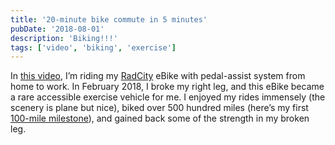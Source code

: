 ```yaml
---
title: '20-minute bike commute in 5 minutes'
pubDate: '2018-08-01'
description: 'Biking!!!'
tags: ['video', 'biking', 'exercise']
---
```



In [this video](https://www.youtube.com/watch?v=K9tx6BbOFEc), I’m riding my [RadCity](https://www.radpowerbikes.com/products/radcity-electric-commuter-bike) eBike with pedal-assist system from home to work. In February 2018, I broke my right leg, and this eBike became a rare accessible exercise vehicle for me. I enjoyed my rides immensely (the scenery is plane but nice), biked over 500 hundred miles (here’s my first [100-mile milestone](/blog/100-miles-biking-milestone)), and gained back some of the strength in my broken leg.

<YouTube videoId="K9tx6BbOFEc" />
